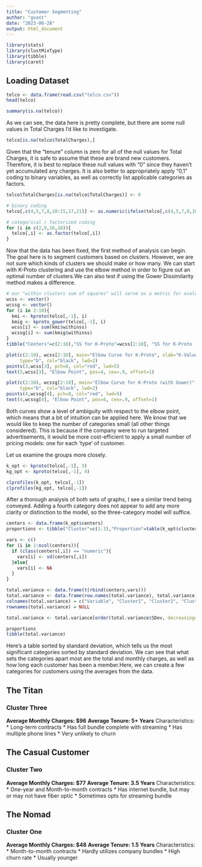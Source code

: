 ```yaml
---
title: "Customer Segmenting"
author: "gvant"
date: "2023-06-28"
output: html_document
---
```


```r
library(stats)
library(clustMixType)
library(tibble)
library(caret)
```

## Loading Dataset

```r
telco <- data.frame(read.csv("telco.csv"))
head(telco)

summary(is.na(telco))
```
As we can see, the data here is pretty complete, but there are some null values in Total Charges I'd like to investigate.

```r
telco[is.na(telco$TotalCharges),]
```

Given that the "tenure" column is zero for all of the null values for Total Charges, it is safe to assume that these are brand new customers. Therefore, it is best to replace these null values with "0" since they haven't yet accumulated any charges. It is also better to appropriately apply "0,1" coding to binary variables, as well as correctly list applicable categories as factors.


```r
telco$TotalCharges[is.na(telco$TotalCharges)] <- 0

# binary coding
telco[,c(4,5,7,8,10:15,17,21)] <- as.numeric(ifelse(telco[,c(4,5,7,8,10:15,17,21)]=="Yes", 1, 0))

# categorical / factorized coding
for (i in c(2,9,16,18)){
  telco[,i] <- as.factor(telco[,i])
}
```

Now that the data has been fixed, the first method of analysis can begin. The goal here is to segment customers based on clusters. However, we are not sure which kinds of clusters we should make or how many. We can start with K-Proto clustering and use the elbow method in order to figure out an optimal number of clusters.We can also test if using the Gower Dissimilarity method makes a difference.

```r
# our "within clusters sum of squares" will serve as a metric for evaluating numerous clusters. We want at least two, and at most ten.
wcss <- vector()
wcssg <- vector()
for (i in 2:10){
  kmi <- kproto(telco[,-1], i)
  kmig <- kproto_gower(telco[,-1], i)
  wcss[i] <- sum(kmi$withinss)
  wcssg[i] <- sum(kmig$withinss)
}
tibble("Centers"=c(2:10),"SS for K-Proto"=wcss[2:10], "SS for K-Proto (with Gower)"=wcssg[2:10])

plot(c(2:10), wcss[2:10], main="Elbow Curve for K-Proto", xlab="K-Value", ylab="WCSS", 
     type="b", col="black", lwd=2)
points(3,wcss[3], pch=8, col="red", lwd=5)
text(3,wcss[3], "Elbow Point", pos=4, cex=.9, offset=1)

plot(c(2:10), wcssg[2:10], main="Elbow Curve for K-Proto (with Gower)", xlab="K-Value", ylab="WCSS", 
     type="b", col="black", lwd=2)
points(4,wcssg[4], pch=8, col="red", lwd=5)
text(4,wcssg[4], "Elbow Point", pos=4, cex=.9, offset=1)
```

Both curves show a level of ambiguity with respect to the elbow point, which means that a bit of intuition can be applied here. We know that we would like to keep the number of categories small (all other things considered). This is because if the company were to run targeted advertisements, it would be more cost-efficient to apply a small number of pricing models: one for each 'type' of customer.
 
Let us examine the groups more closely.
```r
k_opt <- kproto(telco[,-1], 3)
kg_opt <- kproto(telco[,-1], 4)

clprofiles(k_opt, telco[,-1])
clprofiles(kg_opt, telco[,-1])
```
After a thorough analysis of both sets of graphs, I see a similar trend being conveyed. Adding a fourth category does not appear to add any more clarity or distinction to the model, so the three-category model will suffice.

```r
centers <- data.frame(k_opt$centers)
proportions <- tibble("Cluster"=c(1:3),"Proportion"=table(k_opt$cluster)/nrow(telco))

vars <- c()
for (i in 1:ncol(centers)){
  if (class(centers[,i]) == "numeric"){
    vars[i] <- sd(centers[,i])
  }else{
    vars[i] <- NA
  }
}

total.variance <- data.frame(t(rbind(centers,vars)))
total.variance <- data.frame(row.names(total.variance), total.variance)
colnames(total.variance) = c("Variable", "Cluster1", "Cluster2", "Cluster3", "SDev")
rownames(total.variance) = NULL

total.variance <- total.variance[order(total.variance$SDev, decreasing=T),]

proportions
tibble(total.variance)
```
Here's a table sorted by standard deviation, which tells us the most significant categories sorted by standard deviation. We can see that what sets the categories apart most are the total and monthly charges, as well as how long each customer has been a member.Here, we can create a few categories for customers using the averages from the data.

## The Titan
### Cluster Three
**Average Monthly Charges: $96**
**Average Tenure: 5+ Years**
Characteristics:
* Long-term contracts
* Has full bundle complete with streaming
* Has multiple phone lines
* Very unlikely to churn

## The Casual Customer
### Cluster Two
**Average Monthly Charges: $77**
**Average Tenure: 3.5 Years**
Characteristics:
* One-year and Month-to-month contracts
* Has internet bundle, but may or may not have fiber optic
* Sometimes opts for streaming bundle

## The Nomad
### Cluster One
**Average Monthly Charges: $48**
**Average Tenure: 1.5 Years**
Characteristics:
* Month-to-month contracts
* Hardly utilizes company bundles
* High churn rate
* Usually younger